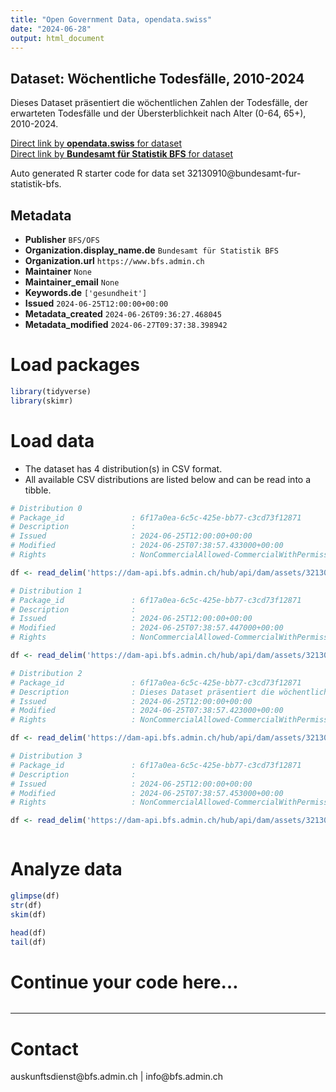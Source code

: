 ```yaml
---
title: "Open Government Data, opendata.swiss"
date: "2024-06-28"
output: html_document
---
```


## Dataset: Wöchentliche Todesfälle, 2010-2024

Dieses Dataset präsentiert die wöchentlichen Zahlen der Todesfälle, der erwarteten Todesfälle und der Übersterblichkeit nach Alter (0-64, 65+), 2010-2024.

[Direct link by **opendata.swiss** for dataset](https://opendata.swiss/de/dataset/wochentliche-todesfalle-2010-20241)<br>
[Direct link by **Bundesamt für Statistik BFS** for dataset](https://www.bfs.admin.ch/asset/de/ts-d-14.03.04.03-wr)

Auto generated R starter code for data set 32130910@bundesamt-fur-statistik-bfs.

## Metadata

- **Publisher** `BFS/OFS`
- **Organization.display_name.de** `Bundesamt für Statistik BFS`
- **Organization.url** `https://www.bfs.admin.ch`
- **Maintainer** `None`
- **Maintainer_email** `None`
- **Keywords.de** `['gesundheit']`
- **Issued** `2024-06-25T12:00:00+00:00`
- **Metadata_created** `2024-06-26T09:36:27.468045`
- **Metadata_modified** `2024-06-27T09:37:38.398942`


# Load packages

```r

library(tidyverse)
library(skimr)

```

# Load data

-   The dataset has 4 distribution(s) in CSV format.
-   All available CSV distributions are listed below and can be read into a tibble.

```r

# Distribution 0
# Package_id               : 6f17a0ea-6c5c-425e-bb77-c3cd73f12871
# Description              : 
# Issued                   : 2024-06-25T12:00:00+00:00
# Modified                 : 2024-06-25T07:38:57.433000+00:00
# Rights                   : NonCommercialAllowed-CommercialWithPermission-ReferenceRequired

df <- read_delim('https://dam-api.bfs.admin.ch/hub/api/dam/assets/32130931/master')

# Distribution 1
# Package_id               : 6f17a0ea-6c5c-425e-bb77-c3cd73f12871
# Description              : 
# Issued                   : 2024-06-25T12:00:00+00:00
# Modified                 : 2024-06-25T07:38:57.447000+00:00
# Rights                   : NonCommercialAllowed-CommercialWithPermission-ReferenceRequired

df <- read_delim('https://dam-api.bfs.admin.ch/hub/api/dam/assets/32130925/master')

# Distribution 2
# Package_id               : 6f17a0ea-6c5c-425e-bb77-c3cd73f12871
# Description              : Dieses Dataset präsentiert die wöchentlichen Zahlen der Todesfälle, der erwarteten Todesfälle und der Übersterblichkeit nach Alter (0-64, 65+), 2010-2024.
# Issued                   : 2024-06-25T12:00:00+00:00
# Modified                 : 2024-06-25T07:38:57.423000+00:00
# Rights                   : NonCommercialAllowed-CommercialWithPermission-ReferenceRequired

df <- read_delim('https://dam-api.bfs.admin.ch/hub/api/dam/assets/32130917/master')

# Distribution 3
# Package_id               : 6f17a0ea-6c5c-425e-bb77-c3cd73f12871
# Description              : 
# Issued                   : 2024-06-25T12:00:00+00:00
# Modified                 : 2024-06-25T07:38:57.453000+00:00
# Rights                   : NonCommercialAllowed-CommercialWithPermission-ReferenceRequired

df <- read_delim('https://dam-api.bfs.admin.ch/hub/api/dam/assets/32130935/master')



```

# Analyze data

```r

glimpse(df)
str(df)
skim(df)

head(df)
tail(df)

```

# Continue your code here...

```r

```

------------------------------------------------------------------------

# Contact

auskunftsdienst@bfs.admin.ch | info@bfs.admin.ch
